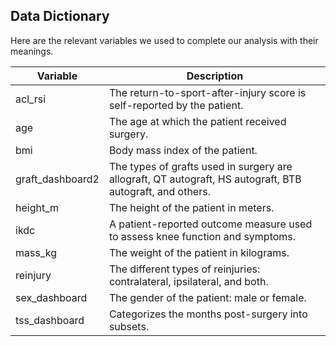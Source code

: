 ## Data Dictionary

Here are the relevant variables we used to complete our analysis with their meanings. 


| Variable               | Description                                                                                               |
|------------------------|-----------------------------------------------------------------------------------------------------------|
| acl_rsi                | The return-to-sport-after-injury score is self-reported by the patient.                                   |
| age                    | The age at which the patient received surgery.                                                            |
| bmi                    | Body mass index of the patient.                                                                           |
| graft_dashboard2       | The types of grafts used in surgery are allograft, QT autograft, HS autograft, BTB autograft, and  others.|
| height_m               | The height of the patient in meters.                                                                      |  
| ikdc                   | A patient-reported outcome measure used to assess knee function and symptoms.                             |
| mass_kg                | The weight of the patient in kilograms.                                                                   |
| reinjury               | The different types of reinjuries: contralateral, ipsilateral, and both.                                  |
| sex_dashboard          | The gender of the patient: male or female.                                                                |
| tss_dashboard          | Categorizes the months post-surgery into subsets.                                                         |